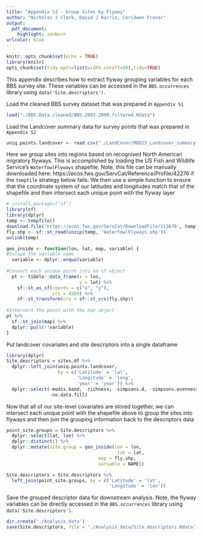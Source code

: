 ```yaml
---
title: "Appendix S3 - Group Sites by Flyway"
author: "Nicholas J Clark, David J Harris, Ceridwen Fraser"
output:
  pdf_document:
    highlight: zenburn
urlcolor: blue
---
```

```r
knitr::opts_chunk$set(echo = TRUE)
library(knitr)
opts_chunk$set(tidy.opts=list(width.cutoff=50),tidy=TRUE)
```

This appendix describes how to extract flyway grouping variables for each BBS survey site. These variables can be accessed in the `BBS.occurrences` library using `data('Site.descriptors')`.  
  
Load the cleaned BBS survey dataset that was prepared in `Appendix S1`
```r
load("./BBS.Data.cleaned/BBS.2003-2009.filtered.Rdata")
```

Load the Landcover summary data for survey points that was prepared in `Appendix S2`
```r
uniq.points.landcover <- read.csv("./LandCover/MODIS_Landcover_summary.csv")
```

Here we group sites into regions based on recognised North American migratory flyways. This is accomplished by loading the US Fish and Wildlife Service's `WaterfowlFlyways` shapefile. Note, this file can be manually downloaded here: https://ecos.fws.gov/ServCat/Reference/Profile/42276 if the `tempfile` strategy below fails. We then use a simple function to ensure that the coordinate system of our latitudes and longitudes match that of the shapefile and then intersect each unique point with the flyway layer
```r
# install.packages('sf')
library(sf)
library(dplyr)
temp <- tempfile()
download.file('https://ecos.fws.gov/ServCat/DownloadFile/113670', temp)
fly.shp <- sf::st_read(unzip(temp, 'WaterfowlFlyways.shp'))
unlink(temp)

geo_inside <- function(lon, lat, map, variable) {
#Escape the variable name
  variable <- dplyr::enquo(variable)
  
#Convert each unique point into an sf object
  pt <- tibble::data_frame(x = lon,
                           y = lat) %>%
    sf::st_as_sf(coords = c("x", "y"), 
                 crs = 4269) %>%
    sf::st_transform(crs = sf::st_crs(fly.shp))
  
#Intersect the point with the map object
pt %>% 
  sf::st_join(map) %>% 
  dplyr::pull(!!variable)
}
```

Put landcover covariates and site descriptors into a single dataframe
```r
library(dplyr)
Site.descriptors = sites.df %>%
  dplyr::left_join(uniq.points.landcover, 
                   by = c('Latitude' = 'lat',
                          'Longitude' = 'long',
                          'year' = 'year')) %>%
  dplyr::select(-modis.band, -richness, -simpsons.d, -simpsons.evenness,
                -no.data.fill)
```

\pagebreak

Now that all of our site-level covariates are stored together, we can intersect each unique point with the shapefile above to group the sites into flyways and then join the grouping information back to the descriptors data
```r
point_site.groups = Site.descriptors %>%
  dplyr::select(lat, lon) %>%
  dplyr::distinct() %>%
  dplyr::mutate(site.group = geo_inside(lon = lon, 
                                         lat = lat,
                                  map = fly.shp,
                                  variable = NAME))

Site.descriptors = Site.descriptors %>%
  left_join(point_site.groups, by = c('Latitude' = 'lat',
                                      'Longitude' = 'lon'))
```

Save the grouped descriptor data for downstream analysis. Note, the flyway variables can be directly accessed in the `BBS.occurrences` library using `data('Site.descriptors')`.
```r
dir.create('./Analysis_data')
save(Site.descriptors, file = './Analysis_data/Site.descriptors.Rdata')
```
